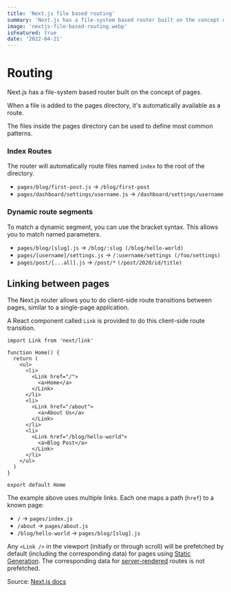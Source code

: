 ```yaml
---
title: 'Next.js file based routing'
summary: 'Next.js has a file-system based router built on the concept of pages.'
image: 'nextjs-file-based-routing.webp'
isFeatured: true
date: '2022-04-21'
---
```


# **Routing**

Next.js has a file-system based router built on the concept of pages.

When a file is added to the pages directory, it's automatically available as a route.

The files inside the pages directory can be used to define most common patterns.

### **Index Routes**

The router will automatically route files named `index` to the root of the directory.

- `pages/blog/first-post.js` → `/blog/first-post`
- `pages/dashboard/settings/username.js` → `/dashboard/settings/username`

### **Dynamic route segments**

To match a dynamic segment, you can use the bracket syntax. This allows you to match named parameters.

- `pages/blog/[slug].js` → `/blog/:slug (/blog/hello-world)`
- `pages/[username]/settings.js` → `/:username/settings (/foo/settings)`
- `pages/post/[...all].js` → `/post/*` `(/post/2020/id/title)`

## **Linking between pages**

The Next.js router allows you to do client-side route transitions between pages, similar to a single-page application.

A React component called `Link` is provided to do this client-side route transition.

```
import Link from 'next/link'

function Home() {
  return (
    <ul>
      <li>
        <Link href="/">
          <a>Home</a>
        </Link>
      </li>
      <li>
        <Link href="/about">
          <a>About Us</a>
        </Link>
      </li>
      <li>
        <Link href="/blog/hello-world">
          <a>Blog Post</a>
        </Link>
      </li>
    </ul>
  )
}

export default Home

```

The example above uses multiple links. Each one maps a path (`href`) to a known page:

- `/` → `pages/index.js`
- `/about` → `pages/about.js`
- `/blog/hello-world` → `pages/blog/[slug].js`

Any `<Link />` in the viewport (initially or through scroll) will be prefetched by default (including the corresponding data) for pages using [Static Generation](https://nextjs.org/docs/basic-features/data-fetching/get-static-props). The corresponding data for [server-rendered](https://nextjs.org/docs/basic-features/data-fetching/get-server-side-props) routes is not prefetched.

Source: [Next.js docs](https://nextjs.org/docs/routing/introduction)

